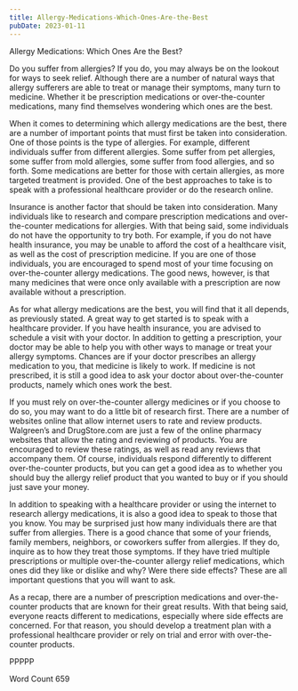 ```yaml
---
title: Allergy-Medications-Which-Ones-Are-the-Best
pubDate: 2023-01-11
---
```


Allergy Medications:  Which Ones Are the Best?

Do you suffer from allergies?  If you do, you may always be on the lookout for ways to seek relief.  Although there are a number of natural ways that allergy sufferers are able to treat or manage their symptoms, many turn to medicine.  Whether it be prescription medications or over-the-counter medications, many find themselves wondering which ones are the best.

When it comes to determining which allergy medications are the best, there are a number of important points that must first be taken into consideration.  One of those points is the type of allergies.  For example, different individuals suffer from different allergies.  Some suffer from pet allergies, some suffer from mold allergies, some suffer from food allergies, and so forth.  Some medications are better for those with certain allergies, as more targeted treatment is provided.  One of the best approaches to take is to speak with a professional healthcare provider or do the research online.

Insurance is another factor that should be taken into consideration.  Many individuals like to research and compare prescription medications and over-the-counter medications for allergies.  With that being said, some individuals do not have the opportunity to try both.  For example, if you do not have health insurance, you may be unable to afford the cost of a healthcare visit, as well as the cost of prescription medicine.  If you are one of those individuals, you are encouraged to spend most of your time focusing on over-the-counter allergy medications.  The good news, however, is that many medicines that were once only available with a prescription are now available without a prescription.

As for what allergy medications are the best, you will find that it all depends, as previously stated.  A great way to get started is to speak with a healthcare provider.  If you have health insurance, you are advised to schedule a visit with your doctor.  In addition to getting a prescription, your doctor may be able to help you with other ways to manage or treat your allergy symptoms.  Chances are if your doctor prescribes an allergy medication to you, that medicine is likely to work.  If medicine is not prescribed, it is still a good idea to ask your doctor about over-the-counter products, namely which ones work the best.

If you must rely on over-the-counter allergy medicines or if you choose to do so, you may want to do a little bit of research first.  There are a number of websites online that allow internet users to rate and review products.  Walgreen’s and DrugStore.com are just a few of the online pharmacy websites that allow the rating and reviewing of products.  You are encouraged to review these ratings, as well as read any reviews that accompany them.  Of course, individuals respond differently to different over-the-counter products, but you can get a good idea as to whether you should buy the allergy relief product that you wanted to buy or if you should just save your money.

In addition to speaking with a healthcare provider or using the internet to research allergy medications, it is also a good idea to speak to those that you know.  You may be surprised just how many individuals there are that suffer from allergies.  There is a good chance that some of your friends, family members, neighbors, or coworkers suffer from allergies.  If they do, inquire as to how they treat those symptoms.  If they have tried multiple prescriptions or multiple over-the-counter allergy relief medications, which ones did they like or dislike and why?  Were there side effects?  These are all important questions that you will want to ask.

As a recap, there are a number of prescription medications and over-the-counter products that are known for their great results.  With that being said, everyone reacts different to medications, especially where side effects are concerned.  For that reason, you should develop a treatment plan with a professional healthcare provider or rely on trial and error with over-the-counter products.

PPPPP

Word Count 659